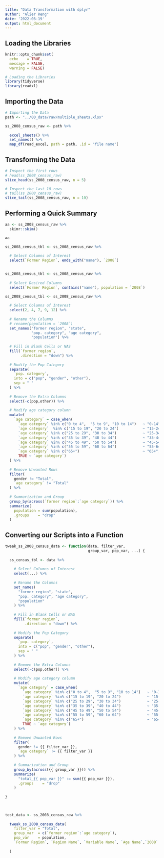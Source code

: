 ```yaml
---
title: "Data Transformation with dplyr"
author: "Alier Reng"
date: '2022-03-19'
output: html_document
---
```


## Loading the Libraries

```r
knitr::opts_chunk$set(
  echo    = TRUE,
  message = FALSE,
  warning = FALSE)

# Loading the Libraries
library(tidyverse)
library(readxl)
```

## Importing the Data

```r
# Importing the Data
path <- "../00_data/raw/multiple_sheets.xlsx"

ss_2008_census_raw <- path %>% 
  
  excel_sheets() %>% 
  set_names() %>% 
  map_df(read_excel, path = path, .id = "file name")
```

## Transforming the Data

```r
# Inspect the first rows
# head(ss_2008_census_raw)
slice_head(ss_2008_census_raw, n = 5)
```

```r
# Inspect the last 10 rows
# tail(ss_2008_census_raw)
slice_tail(ss_2008_census_raw, n = 10)
```

## Performing a Quick Summary

```r
aa <- ss_2008_census_raw %>% 
  skimr::skim()

aa
```

```r
ss_2008_census_tbl <- ss_2008_census_raw %>% 
  
  # Select Columns of Interest
  select(`Former Region`, ends_with("name"), `2008`)
  
```

```r
ss_2008_census_tbl <- ss_2008_census_raw %>% 
  
  # Select Desired Columns
  select(`Former Region`, contains("name"), population = `2008`)
```

```r
ss_2008_census_tbl <- ss_2008_census_raw %>% 
  
  # Select Columns of Interest
  select(2, 4, 7, 9, 12) %>% 
  
  # Rename the Columns
  # rename(population = `2008`)
  set_names("former region", "state", 
            "pop. category", "age category", 
            "population") %>% 
  
  # Fill in Blank Cells or NAS
  fill(`former region`,
       .direction = "down") %>% 
  
  # Modify the Pop Category
  separate(
    `pop. category`, 
    into = c("pop", "gender", "other"),
    sep = " "
  ) %>% 
  
  # Remove the Extra Columns
  select(-c(pop,other)) %>% 
  
  # Modify age category column
  mutate(
    `age category` = case_when(
      `age category` %in% c("0 to 4",  "5 to 9", "10 to 14")   ~ "0-14",
      `age category`  %in% c("15 to 19", "20 to 24")           ~ "15-24",
      `age category` %in% c("25 to 29", "30 to 34")            ~ "25-34", 
      `age category` %in% c("35 to 39", "40 to 44")            ~ "35-44",
      `age category` %in% c("45 to 49", "50 to 54")            ~ "45-54",
      `age category` %in% c("55 to 59", "60 to 64")            ~ "55-64",
      `age category` %in% c("65+")                             ~ "65+",
      TRUE ~ `age category`)
  ) %>% 
  
  # Remove Unwanted Rows
  filter(
    gender != "Total",
    `age category` != "Total"
  ) %>% 
  
  # Summarization and Group
  group_by(across(`former region`:`age category`)) %>% 
  summarize(
    population = sum(population),
    .groups    = "drop"
  )
```


## Converting our Scripts into a Function

```r
tweak_ss_2008_census_data <- function(data, filter_var,
                                      group_var, pop_var, ...) {
  
  ss_census_tbl <- data %>% 
    
    # Select Columns of Interest
    select(...) %>% 
    
    # Rename the Columns
    set_names(
      "former region", "state", 
      "pop. category", "age category", 
      "population"
    ) %>% 
    
    # Fill in Blank Cells or NAS
    fill(`former region`,
         .direction = "down") %>% 
    
    # Modify the Pop Category
    separate(
      `pop. category`, 
      into = c("pop", "gender", "other"),
      sep = " "
    ) %>% 
    
    # Remove the Extra Columns
    select(-c(pop,other)) %>% 
    
    # Modify age category column
    mutate(
      `age category` = case_when(
        `age category` %in% c("0 to 4",  "5 to 9", "10 to 14")   ~ "0-14",
        `age category` %in% c("15 to 19", "20 to 24")            ~ "15-24",
        `age category` %in% c("25 to 29", "30 to 34")            ~ "25-34", 
        `age category` %in% c("35 to 39", "40 to 44")            ~ "35-44",
        `age category` %in% c("45 to 49", "50 to 54")            ~ "45-54",
        `age category` %in% c("55 to 59", "60 to 64")            ~ "55-64",
        `age category` %in% c("65+")                             ~ "65+",
        TRUE ~ `age category`)
    ) %>% 
    
    # Remove Unwanted Rows
    filter(
      gender != {{ filter_var }},
      `age category` != {{ filter_var }}
    ) %>% 
    
    # Summarization and Group
    group_by(across({{ group_var }})) %>% 
    summarize(
      "total_{{ pop_var }}" := sum({{ pop_var }}),
      .groups    = "drop"
    )
    
}
  
  
```

```r
test_data <- ss_2008_census_raw %>% 
  
  tweak_ss_2008_census_data(
    filter_var = "Total",
    group_var  = c(`former region`:`age category`),
    pop_var    = population,
    `Former Region`, `Region Name`, `Variable Name`, `Age Name`,`2008`
    
  )
```

